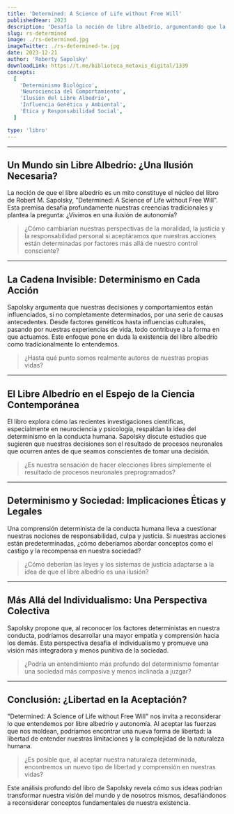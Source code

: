 ```yaml
---
title: 'Determined: A Science of Life without Free Will'
publishedYear: 2023
description: 'Desafía la noción de libre albedrío, argumentando que la conducta humana está determinada por factores genéticos, ambientales y biológicos, replanteando así la ética y la responsabilidad en nuestra sociedad.'
slug: rs-determined
image: ./rs-determined.jpg
imageTwitter: ./rs-determined-tw.jpg
date: 2023-12-21
author: 'Roberty Sapolsky'
downloadLink: https://t.me/biblioteca_metaxis_digital/1339
concepts:
  [
    'Determinismo Biológico',
    'Neurociencia del Comportamiento',
    'Ilusión del Libre Albedrío',
    'Influencia Genética y Ambiental',
    'Ética y Responsabilidad Social',
  ]

type: 'libro'
---
```


---

## Un Mundo sin Libre Albedrío: ¿Una Ilusión Necesaria?

La noción de que el libre albedrío es un mito constituye el núcleo del libro de Robert M. Sapolsky, "Determined: A Science of Life without Free Will". Esta premisa desafía profundamente nuestras creencias tradicionales y plantea la pregunta: ¿Vivimos en una ilusión de autonomía?

> ¿Cómo cambiarían nuestras perspectivas de la moralidad, la justicia y la responsabilidad personal si aceptáramos que nuestras acciones están determinadas por factores más allá de nuestro control consciente?

---

## La Cadena Invisible: Determinismo en Cada Acción

Sapolsky argumenta que nuestras decisiones y comportamientos están influenciados, si no completamente determinados, por una serie de causas antecedentes. Desde factores genéticos hasta influencias culturales, pasando por nuestras experiencias de vida, todo contribuye a la forma en que actuamos. Este enfoque pone en duda la existencia del libre albedrío como tradicionalmente lo entendemos.

> ¿Hasta qué punto somos realmente autores de nuestras propias vidas?

---

## El Libre Albedrío en el Espejo de la Ciencia Contemporánea

El libro explora cómo las recientes investigaciones científicas, especialmente en neurociencia y psicología, respaldan la idea del determinismo en la conducta humana. Sapolsky discute estudios que sugieren que nuestras decisiones son el resultado de procesos neuronales que ocurren antes de que seamos conscientes de tomar una decisión.

> ¿Es nuestra sensación de hacer elecciones libres simplemente el resultado de procesos neuronales preprogramados?

---

## Determinismo y Sociedad: Implicaciones Éticas y Legales

Una comprensión determinista de la conducta humana lleva a cuestionar nuestras nociones de responsabilidad, culpa y justicia. Si nuestras acciones están predeterminadas, ¿cómo deberíamos abordar conceptos como el castigo y la recompensa en nuestra sociedad?

> ¿Cómo deberían las leyes y los sistemas de justicia adaptarse a la idea de que el libre albedrío es una ilusión?

---

## Más Allá del Individualismo: Una Perspectiva Colectiva

Sapolsky propone que, al reconocer los factores deterministas en nuestra conducta, podríamos desarrollar una mayor empatía y comprensión hacia los demás. Esta perspectiva desafía el individualismo y promueve una visión más integradora y menos punitiva de la sociedad.

> ¿Podría un entendimiento más profundo del determinismo fomentar una sociedad más compasiva y menos inclinada a juzgar?

---

## Conclusión: ¿Libertad en la Aceptación?

"Determined: A Science of Life without Free Will" nos invita a reconsiderar lo que entendemos por libre albedrío y autonomía. Al aceptar las fuerzas que nos moldean, podríamos encontrar una nueva forma de libertad: la libertad de entender nuestras limitaciones y la complejidad de la naturaleza humana.

> ¿Es posible que, al aceptar nuestra naturaleza determinada, encontremos un nuevo tipo de libertad y comprensión en nuestras vidas?

Este análisis profundo del libro de Sapolsky revela cómo sus ideas podrían transformar nuestra visión del mundo y de nosotros mismos, desafiándonos a reconsiderar conceptos fundamentales de nuestra existencia.

